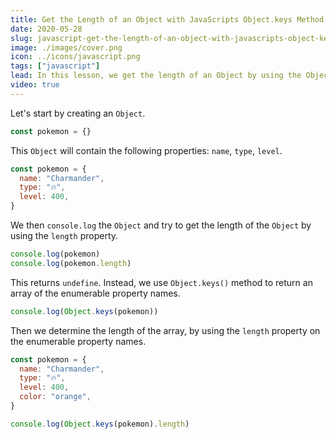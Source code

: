 ```yaml
---
title: Get the Length of an Object with JavaScripts Object.keys Method
date: 2020-05-28
slug: javascript-get-the-length-of-an-object-with-javascripts-object-keys-method
image: ./images/cover.png
icon: ../icons/javascript.png
tags: ["javascript"]
lead: In this lesson, we get the length of an Object by using the Object.keys() method.
video: true
---
```



<EggheadEmbed
  lessonTitle="Get the Length of an Object with JavaScripts Object.keys Method"
  lessonLink="https://egghead.io/lessons/javascript-get-the-length-of-an-object-with-javascripts-object-keys-method/embed"
/>

Let's start by creating an `Object`.

```jsx
const pokemon = {}
```

This `Object` will contain the following properties: `name`, `type`, `level`.

```jsx
const pokemon = {
  name: "Charmander",
  type: "🔥",
  level: 400,
}
```

We then `console.log` the `Object` and try to get the length of the `Object` by using the `length` property.

```jsx
console.log(pokemon)
console.log(pokemon.length)
```

This returns `undefine`. Instead, we use `Object.keys()` method to return an array of the enumerable property names.

```jsx
console.log(Object.keys(pokemon))
```

Then we determine the length of the array, by using the `length` property on the enumerable property names.

```jsx
const pokemon = {
  name: "Charmander",
  type: "🔥",
  level: 400,
  color: "orange",
}

console.log(Object.keys(pokemon).length)
```

